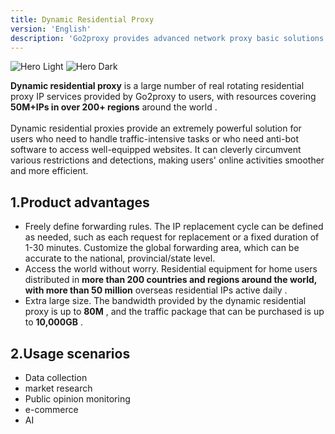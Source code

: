 ```yaml
---
title: Dynamic Residential Proxy
version: 'English'
description: 'Go2proxy provides advanced network proxy basic solutions to meet your diverse data collection needs!'
---
```


<img
  className="block dark:hidden"
  src="/images/light-d.png"
  alt="Hero Light"
/>
<img
  className="hidden dark:block"
  src="/images/dark-d.png"
  alt="Hero Dark"
/>

**Dynamic residential proxy** is a large number of real rotating residential proxy IP services provided by Go2proxy to users, with resources covering **50M+IPs in over 200+ regions** around the world .
<br /><br />Dynamic residential proxies provide an extremely powerful solution for users who need to handle traffic-intensive tasks or who need anti-bot software to access well-equipped websites. It can cleverly circumvent various restrictions and detections, making users' online activities smoother and more efficient.

## 1.Product advantages
- Freely define forwarding rules. The IP replacement cycle can be defined as needed, such as each request for replacement or a fixed duration of 1-30 minutes. Customize the global forwarding area, which can be accurate to the national, provincial/state level.
- Access the world without worry. Residential equipment for home users distributed in **more than 200 countries and regions around the world, with more than 50 million** overseas residential IPs active daily .
- Extra large size. The bandwidth provided by the dynamic residential proxy is up to **80M** , and the traffic package that can be purchased is up to **10,000GB** .

## 2.Usage scenarios
- Data collection
- market research
- Public opinion monitoring
- e-commerce
- AI